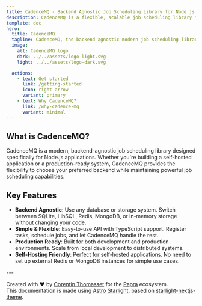 ```yaml
---
title: CadenceMQ - Backend Agnostic Job Scheduling Library for Node.js
description: CadenceMQ is a flexible, scalable job scheduling library for Node.js that works with any backend. Perfect for self-hosted applications and production environments. Support for SQLite, LibSQL, Redis, and more.
template: doc
hero:
  title: CadenceMQ
  tagline: CadenceMQ, the backend agnostic modern job scheduling library for Node.js.
  image:
    alt: CadenceMQ logo
    dark: ../../assets/logo-light.svg
    light: ../../assets/logo-dark.svg

  actions:
    - text: Get started
      link: /getting-started
      icon: right-arrow
      variant: primary
    - text: Why CadenceMQ?
      link: /why-cadence-mq
      variant: minimal
---
```



## What is CadenceMQ?

CadenceMQ is a modern, backend-agnostic job scheduling library designed specifically for Node.js applications. Whether you're building a self-hosted application or a production-ready system, CadenceMQ provides the flexibility to choose your preferred backend while maintaining powerful job scheduling capabilities.

## Key Features

- **Backend Agnostic**: Use any database or storage system. Switch between SQLite, LibSQL, Redis, MongoDB, or in-memory storage without changing your code.
- **Simple & Flexible**: Easy-to-use API with TypeScript support. Register tasks, schedule jobs, and let CadenceMQ handle the rest.
- **Production Ready**: Built for both development and production environments. Scale from local development to distributed systems.
- **Self-Hosting Friendly**: Perfect for self-hosted applications. No need to set up external Redis or MongoDB instances for simple use cases.

<LinkCard 
href="/getting-started" 
title="Get started" 
description="Get started with CadenceMQ and start scheduling jobs in your Node.js application."
/>

<div style={{ marginTop: '3rem' }}>
---

Created with ♥ by [Corentin Thomasset](https://corentin.tech) for the [Papra](https://papra.app) ecosystem.<br/>
This documentation is made using [Astro Starlight](https://starlight.astro.build), based on [starlight-nextjs-theme](https://github.com/trueberryless-org/starlight-nextjs-theme).

</div>